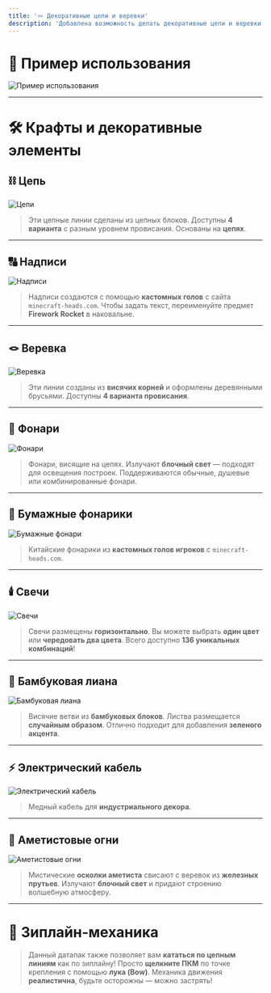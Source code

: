 ```yaml
---
title: '🪢 Декоративные цепи и веревки'
description: 'Добавлена возможность делать декоративные цепи и веревки.'
---
```


# 🧵 Пример использования

![Пример использования](https://github.com/Eroxen/Catenary-datapack/blob/wiki_assets/gif/place_lanterns.gif?raw=true)

---

# 🛠️ Крафты и декоративные элементы

## ⛓️ Цепь

![Цепи](https://github.com/Eroxen/Catenary-datapack/blob/wiki_assets/showcase/chain.gif?raw=true)

> Эти цепные линии сделаны из цепных блоков.
> Доступны **4 варианта** с разным уровнем провисания. Основаны на **цепях**.

---

## 🔠 Надписи

![Надписи](https://github.com/Eroxen/Catenary-datapack/blob/wiki_assets/showcase/spelling.gif?raw=true)

> Надписи создаются с помощью **кастомных голов** с сайта `minecraft-heads.com`.
> Чтобы задать текст, переименуйте предмет **Firework Rocket** в наковальне.

---

## 🪢 Веревка

![Веревка](https://github.com/Eroxen/Catenary-datapack/raw/wiki_assets/showcase/rope.gif?raw=true)

> Эти линии созданы из **висячих корней** и оформлены деревянными брусьями.
> Доступны **4 варианта провисания**.

---

## 🏮 Фонари

![Фонари](https://github.com/Eroxen/Catenary-datapack/raw/wiki_assets/showcase/chain_with_lanterns.gif?raw=true)

> Фонари, висящие на цепях.
> Излучают **блочный свет** — подходят для освещения построек.
> Поддерживаются обычные, душевые или комбинированные фонари.

---

## 🧧 Бумажные фонарики

![Бумажные фонари](https://github.com/Eroxen/Catenary-datapack/raw/wiki_assets/showcase/chain_with_paper_lanterns.png?raw=true)

> Китайские фонарики из **кастомных голов игроков** с `minecraft-heads.com`.

---

## 🕯️ Свечи

![Свечи](https://github.com/Eroxen/Catenary-datapack/raw/wiki_assets/showcase/candles.gif?raw=true)

> Свечи размещены **горизонтально**.
> Вы можете выбрать **один цвет** или **чередовать два цвета**.
> Всего доступно **136 уникальных комбинаций**!

---

## 🎋 Бамбуковая лиана

![Бамбуковая лиана](https://github.com/Eroxen/Catenary-datapack/raw/wiki_assets/showcase/bamboo_liana.png?raw=true)

> Висячие ветви из **бамбуковых блоков**.
> Листва размещается **случайным образом**.
> Отлично подходит для добавления **зеленого акцента**.

---

## ⚡ Электрический кабель

![Электрический кабель](https://github.com/Eroxen/Catenary-datapack/raw/wiki_assets/showcase/electrical_cable.png?raw=true)

> Медный кабель для **индустриального декора**.

---

## 🔮 Аметистовые огни

![Аметистовые огни](https://github.com/Eroxen/Catenary-datapack/raw/wiki_assets/showcase/amethyst_lights.png?raw=true)

> Мистические **осколки аметиста** свисают с веревок из **железных прутьев**.
> Излучают **блочный свет** и придают строению волшебную атмосферу.

---

# 🎢 Зиплайн-механика

> Данный датапак также позволяет вам **кататься по цепным линиям** как по зиплайну!
> Просто **щелкните ПКМ** по точке крепления с помощью **лука (Bow)**.
> Механика движения **реалистична**, будьте осторожны — можно застрять!
